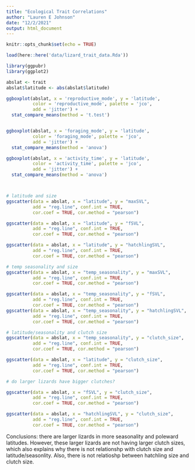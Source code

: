 ```yaml
---
title: "Ecological Trait Correlations"
author: "Lauren E Johnson"
date: "12/2/2021"
output: html_document
---
```


```r
knitr::opts_chunk$set(echo = TRUE)
```

```r
load(here::here('data/lizard_trait_data.Rda'))
```

```r
library(ggpubr)
library(ggplot2)

abslat <- trait
abslat$latitude <- abs(abslat$latitude)

ggboxplot(abslat, x = 'reproductive_mode', y = 'latitude',
          color = 'reproductive_mode', palette = 'jco',
          add = 'jitter') + 
  stat_compare_means(method = 't.test')


ggboxplot(abslat, x = 'foraging_mode', y = 'latitude',
          color = 'foraging_mode', palette = 'jco',
          add = 'jitter') + 
  stat_compare_means(method = 'anova')

ggboxplot(abslat, x = 'activity_time', y = 'latitude',
          color = 'activity_time', palette = 'jco',
          add = 'jitter') + 
  stat_compare_means(method = 'anova')



# latitude and size
ggscatter(data = abslat, x = "latitude", y = "maxSVL", 
          add = "reg.line", conf.int = TRUE, 
          cor.coef = TRUE, cor.method = "pearson")

ggscatter(data = abslat, x = "latitude", y = "fSVL", 
          add = "reg.line", conf.int = TRUE, 
          cor.coef = TRUE, cor.method = "pearson")

ggscatter(data = abslat, x = "latitude", y = "hatchlingSVL", 
          add = "reg.line", conf.int = TRUE, 
          cor.coef = TRUE, cor.method = "pearson")

# temp seasonality and size
ggscatter(data = abslat, x = "temp_seasonality", y = "maxSVL", 
          add = "reg.line", conf.int = TRUE, 
          cor.coef = TRUE, cor.method = "pearson")

ggscatter(data = abslat, x = "temp_seasonality", y = "fSVL", 
          add = "reg.line", conf.int = TRUE, 
          cor.coef = TRUE, cor.method = "pearson")
ggscatter(data = abslat, x = "temp_seasonality", y = "hatchlingSVL", 
          add = "reg.line", conf.int = TRUE, 
          cor.coef = TRUE, cor.method = "pearson")

# latitude/seasonality and clutch size
ggscatter(data = abslat, x = "temp_seasonality", y = "clutch_size", 
          add = "reg.line", conf.int = TRUE, 
          cor.coef = TRUE, cor.method = "pearson")

ggscatter(data = abslat, x = "latitude", y = "clutch_size", 
          add = "reg.line", conf.int = TRUE, 
          cor.coef = TRUE, cor.method = "pearson")

# do larger lizards have bigger clutches?

ggscatter(data = abslat, x = "fSVL", y = "clutch_size", 
          add = "reg.line", conf.int = TRUE, 
          cor.coef = TRUE, cor.method = "pearson")

ggscatter(data = abslat, x = "hatchlingSVL", y = "clutch_size", 
          add = "reg.line", conf.int = TRUE, 
          cor.coef = TRUE, cor.method = "pearson")
```

Conclusions: there are larger lizards in more seasonality and poleward latitudes. However, these larger lizards are not having larger clutch sizes, which also explains why there is not relationshp with clutch size and latitude/seasonlity. Also, there is not relatioshp between hatchling size and clutch size. 
